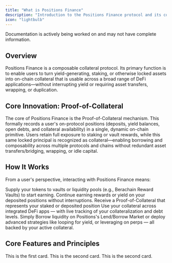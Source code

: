 ```yaml
---
title: "What is Positions Finance"
description: "Introduction to the Positions Finance protocol and its core concepts"
icon: "lightbulb"
---
```


<Info>Documentation is actively being worked on and may not have complete information.</Info>

## Overview

Positions Finance is a composable collateral protocol. Its primary function is to enable users to turn yield-generating, staking, or otherwise locked assets into on-chain collateral that is usable across a broad range of DeFi applications—without interrupting yield or requiring asset transfers, wrapping, or duplication.

## Core Innovation: Proof-of-Collateral

The core of Positions Finance is the Proof-of-Collateral mechanism. This formally records a user's on-protocol positions (deposits, yield balances, open debts, and collateral availability) in a single, dynamic on-chain primitive. Users retain full exposure to staking or vault rewards, while this same locked principal is recognized as collateral—enabling borrowing and composability across multiple protocols and chains without redundant asset transfers/bridging, wrapping, or idle capital.


## How It Works

From a user's perspective, interacting with Positions Finance means:

<Steps>
  <Step title="Deposit Assets">
    Supply your tokens to vaults or liquidity pools (e.g., Berachain Reward Vaults) to start earning.
  </Step>
  <Step title="Retain Yield">
    Continue earning rewards or yield on your deposited positions without interruptions.
  </Step>
  <Step title="Translate value into your Proof-of-Collateral">
    Receive a Proof-of-Collateral that represents your staked or deposited position
  </Step>
  <Step title="Use as Collateral">
    Use your collateral across integrated DeFi apps — with live tracking of your collateralization and debt levels.
  </Step>
  <Step title="Borrow, Loop, or Leverage">
    Simply Borrow liquidity on Positions's Lend/Borrow Market or deploy advanced strategies like looping for yield, or leveraging on perps — all backed by your active collateral.
  </Step>
</Steps>

## Core Features and Principles

<Columns cols={3}>
  <Card title="First card" icon="panel-left-close">
    This is the first card.
  </Card>
  <Card title="Second card" icon="panel-right-close">
    This is the second card.
  </Card>
  <Card title="Second card" icon="panel-right-close">
    This is the second card.
  </Card>
</Columns>